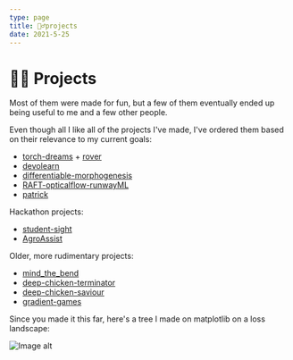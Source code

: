 ```yaml
---
type: page
title: 🧙‍♂️projects
date: 2021-5-25
---
```


# 🧙‍♂️ Projects

Most of them were made for fun, but a few of them eventually ended up being useful to me and a few other people.

Even though all I like all of the projects I've made, I've ordered them based on their relevance to my current goals:

* [torch-dreams](https://github.com/Mayukhdeb/torch-dreams) + [rover](https://github.com/Mayukhdeb/rover)
* [devolearn](https://github.com/DevoLearn/devolearn)
* [differentiable-morphogenesis](https://github.com/Mayukhdeb/differentiable-morphogenesis)
* [RAFT-opticalflow-runwayML](https://github.com/Mayukhdeb/RAFT-opticalflow-runwayML)
* [patrick](https://github.com/Mayukhdeb/patrick)

Hackathon projects:

* [student-sight](https://devpost.com/software/student-sight)
* [AgroAssist](https://github.com/sanjay-thiyagarajan/AgroAssist)

Older, more rudimentary projects:

* [mind_the_bend](https://github.com/Mayukhdeb/mind_the_bend)
* [deep-chicken-terminator](https://github.com/Mayukhdeb/deep-chicken-terminator)
* [deep-chicken-saviour](https://github.com/Mayukhdeb/deep-chicken-saviour)
* [gradient-games](https://github.com/Mayukhdeb/gradient-games)

Since you made it this far, here's a tree I made on matplotlib on a loss landscape: 

<img src= "https://github.com/Mayukhdeb/loss_landscape/raw/master/images/iris_encoder_trees.png" alt="Image alt" />